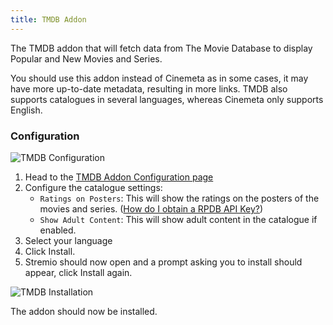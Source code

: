 ```yaml
---
title: TMDB Addon
---
```




<StremioAddonButtons id="tmdb-addon" manifest="https://94c8cb9f702d-tmdb-addon.baby-beamup.club/manifest.json" configurable={true} source="https://github.com/mrcanelas/tmdb-addon" /> 


The TMDB addon that will fetch data from The Movie Database to display Popular and New Movies and Series. 

You should use this addon instead of Cinemeta as in some cases, it may have more up-to-date metadata, resulting in more links. 
TMDB also supports catalogues in several languages, whereas Cinemeta only supports English.

<h3>Configuration</h3>

![TMDB Configuration](/img/stremio/tmdb_setup_1.png)

1. Head to the [TMDB Addon Configuration page](https://94c8cb9f702d-tmdb-addon.baby-beamup.club/configure)
2. Configure the catalogue settings: 
    - `Ratings on Posters`: This will show the ratings on the posters of the movies and series. ([How do I obtain a RPDB API Key?](faq#how-do-i-obtain-a-rpdb-api-key))
    - `Show Adult Content`: This will show adult content in the catalogue if enabled. 
3. Select your language 
4. Click Install. 
5. Stremio should now open and a prompt asking you to install should appear, click Install again.

![TMDB Installation](/img/stremio/tmdb_setup_2.png)

The addon should now be installed.